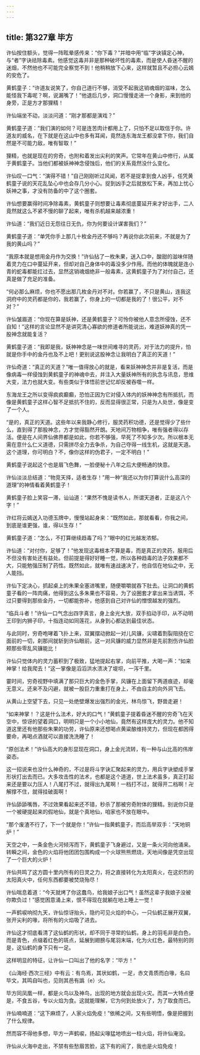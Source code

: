 ```yaml
---
---
---
```

title: 第327章 毕方
---





许仙按住额头，觉得一阵眩晕感传来：“你下毒？”并暗中用“临”字诀镇定心神，与“者”字诀祛除毒素。他感觉这毒并非是那种破坏性的毒素，而是使人昏迷不醒的迷烟，不然他也不可能完全察觉不到！他稍稍放下心来，这样就暂且不必担心云嫣的安危了。

黄鹤童子：“许道友说笑了，你自己道行不够，消受不起我这销魂烟的滋味，怎么能怪我下毒呢？啊，说漏嘴了！”他退后几步，洞口慢慢走进一个身影，来到他的身旁，正是方才那狸精！

许仙端坐不动，淡淡问道：“刚才那都是演戏？”

黄鹤童子道：“我们演的如何？可是连苦肉计都用上了，只怕不足以取信于你。许道友的威名，在下就是在这山中也多有耳闻，竟然连东海龙王都没拿下你，我们自然是不可能力敌，唯有智取！”

狸精，也就是现在的穷奇，也附和着发出尖利的笑声。它常年在黄山中修行，从属于黄鹤童子。当他们都被妖神神念侵蚀后，他们的关系竟然没什么变化。

许仙叹一口气：“演得不错！”自己刚刚听过风闻，若不是捉拿到食人凶手，任凭黄鹤童子说的天花乱坠心中也会存几分小心。捉到凶手之后就放松下来，再加上忧心妖神之事，才没有防备的中了这个圈套。

许仙想要赢得时间净除毒素，黄鹤童子则想要让毒素彻底蔓延开来才好出手，二人竟然就这么不紧不慢的聊了起来，唯有杀机越来越浓重！

许仙道：“我们近日无怨往日无仇，你为何要设计谋害我们？”

黄鹤童子道：“单凭你手上那几十枚金丹还不够吗？再说你此次前来，不就是为了我的黄山吗？”

“我原本就是想用金丹作为交换！”许仙拈了一枚朱果，送入口中，酸甜的滋味伴随着灵力在口中蔓延开来，但却对自己身体中的毒没多少作用。而他的体魄就是连小青的蛇毒都能扛过去，显然这销魂烟绝非一般毒素，这黄鹤童子为了对付自己，还真是做了充足的准备。

“何必那么麻烦，你也不愿出那几枚金丹对不对。你若赢了，不只是黄山，连我这洞府中的灵药都是你的，我若赢了，你身上的一切都是我的了！很公平，对不对？”

许仙皱眉道：“你现在算是妖神，还是黄鹤童子？可怜你被他人意念所侵蚀，还不自知！”这样的言论显然不是讲究清心寡欲的修道者所能说出，难道妖神真的凭一股神念就能复活？

黄鹤童子道：“我即是我，妖神神念是一味世间难寻的灵药，对于法力的提升，怕就是你手中的金丹也及不上吧！更别说这股神念让我明白了真正的天道！”

许仙奇道：“真正的天道？”唯一值得放心的就是，看来妖神神念并非是复活，而是像病毒一样侵蚀到黄鹤童子的神魂中去，并注入大量妖神所有的执念与讯息，思维大变，法力也就大变。有些类似于体悟前世记忆却反被吞噬一样。

东海龙王之所以变得疯疯癫癫，恐怕正因为它对侵入体内的妖神神念有所抵抗，而像是黄鹤童子这样心智不足抵抗不住的，反而显得很正常，只是为人处世，像是变了一个人。

“是的，真正的天道。这些年以来我静心修行，服灵药积功德，还是觉得少了些什么，直到得了那股神念，方才觉得豁然开朗。天地间万物相争，唯有强者得以存活。便是在人间界仙佛界都是如此，你若不够强，早死了不知多少次。所以根本无需在意什么仁义道德，只需拼尽全力去争杀，为自己夺得一线生机，这就是天道。这个道理，你可明白？不，像你这样的伪君子，一定不明白！”

黄鹤童子说起这个也是眉飞色舞，一脸便秘十八年之后大便畅通的快意。

许仙淡淡总结道：“物竞天择，适者生存！”用一种“我还以为你打算说什么高深的道理”的神情看着黄鹤童子！

黄鹤童子脸上笑容一滞，讪讪道：“果然不愧是读书人，所谓天道者，正是这八个字！”

许红将云嫣送入功德玉牌中，慢慢站起身来：“既然如此，那就看看，你我之间，到底是谁更强，谁，得以生存！”

黄鹤童子道：“怎么，不打算继续趋毒了吗？”眼中的红光越发浓郁。

许仙道：“对付你，足够了！”他发现这毒根本不算是毒，而是真正的灵药，服用后不但没有害处还有益处。但前提是得好好睡一觉，所以各种趋毒的法子效果都不大，只能勉强压制了药性。既然如此，就唯有速战速决了，他自信在地仙之中，无人能挡。

许仙下定决心，抓起桌上的朱果全塞进嘴里，随便嚼嚼就吞下肚去。让洞口的黄鹤童子看的一阵肉痛，他得到这么多朱果也不容易，为了设圈套才拿出来当诱饵，不过只要得到那些金丹，一切都能弥补，他感到自己对许仙的憎恨越发的强烈。

“临兵斗者！”许仙一口气念出四字真言，身上金光大放，双手掐动手印，从不动明王印到内狮子印，十指连动如同莲花，从身到心都达到最佳状态。

与此同时，穷奇咆哮着飞扑上来，双翼摆动掀起一对儿风镰，尖啸着割裂阻挠在它面前的一切，刹那间就斩到许仙眼前，这一对风镰的威力显然非是先前割伤许仙脸颊那些零乱风镰能比！

许仙只觉体内的灵力蓄积到了极致，猛地提起右掌，向前平推，大喝一声：“如来神掌！给我爬去！”这一掌像是滔滔洪水溃决了堤坝，一泻千里。

霎时间，穷奇视野中填满了那只巨大的金色手掌，风镰在上面留下两道痕迹，却毫无意义。还来不及闪避，就被一股巨力重重打在身上，不由自主的向外洞飞去。

从黄山上空望下去，只见一处绝壁爆发出强烈的金光，林鸟惊飞，野兽走避！

“如来神掌！？这是什么法术，好大的口气！”黄鹤童子提着昏迷不醒的穷奇飞在天空中，惊讶的望着洞口，明明只是一个小小地仙，竟然有这样庞大的灵力。他不知道这里还有他那些朱果的功劳，许仙原来还想喝点黄粱酿维持灵力，但现在都困得要命，再喝点酒就可以直接洗洗睡了！

“原创法术！”许仙高大的身形显现在洞口，身上金光流转，有一种与山比高的伟岸姿态。

这一招说来也没什么神奇的，不过是将斗字诀汇聚起来的灵力，用兵字诀塑成手掌形状打出去而已。大多攻击性的法术，也都是这个道道，世上法术虽多，真正打起来还是要以力压人！八尾打不过，就得出九尾啊！一档打不过，就得开二档啊！卍解撑不住，就得挂破面啊！

许仙舔舔嘴唇，不过效果看起来还不错，秒杀了那被穷奇附体的狸精。别说你只是一个被硬提起来的假地仙，就是个真地仙，咱家也不放在眼中。

“那个废渣不行了，下一个就是你！”许仙一指黄鹤童子，而后高举双手：“天地铜炉！”

天空之中，一条金色火河倾泻而下，黄鹤童子飞身避过，又是一条火河向他涌来。转瞬之间，金色的火焰将他团团包围构成一个火球熊熊燃烧，天地间像是凭空出现了一个巨大的火炉！

许仙共鸣了这方圆十里内所有的日灵之力，将之直接转化为太阳真火，在这炽烈的太阳真火中，任何东西都要被焚烧殆尽！

许仙喘息着道：“今天就烤了你这蠢鸟，给我娘子出口气！虽然这辈子我娘子没被你欺负过！”感觉困意涌上来，恨不得现在就躺在地上睡上一觉！

一声鹤唳响彻九天，许仙惊讶抬头，隐约可见火焰的中心，一只仙鹤正展开双翼，张开尖利的喙，将所有的火焰吸了进去。

许仙这才彻底看清了这仙鹤的形状，却不同于寻常的仙鹤，身上的羽毛非是白色，而是青色，点缀着红色的斑点，延展到翅膀与尾羽末端，化为火红色，最特别的则是，这仙鹤的身下只有一足。

这样明显的特征，让许仙一口叫出了他的名字：“毕方！”

《山海经·西次三经》中有云：有鸟焉，其状如鹤，一足，赤文青质而白喙，名曰毕文，其鸣自叫也，见则其邑有譌（e）火。

毕方同凤凰一样，都是火鸟以及神鸟，出现的地方就会出现火灾。而其一大特点便是，不食五谷，专以火焰为食。这就能理解，它为何到处放火了，为了取食而已。

许仙喃喃道：“这下麻烦了，人家火焰免疫！”依稀之间，又有些明悟，像是把握到了什么规律。

然而容不得他多想，毕方一声鹤唳，扬起尖喙猛地喷出一柱火焰，将许仙淹没。

许仙从火海中走出，不禁有些愁眉苦脸，这下有的闹了，我也是火焰免疫！